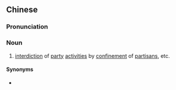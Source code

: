 {{also|党锢}}
==Chinese==
{{zh-forms|s=党锢}}

===Pronunciation===
{{zh-pron
|m=dǎnggù
|cat=n
}}

===Noun===
{{zh-noun}}

# [[interdiction]] of [[party]] [[activities]] by [[confinement]] of [[partisans]], etc.

====Synonyms====
* {{zh-l|黨禁}}